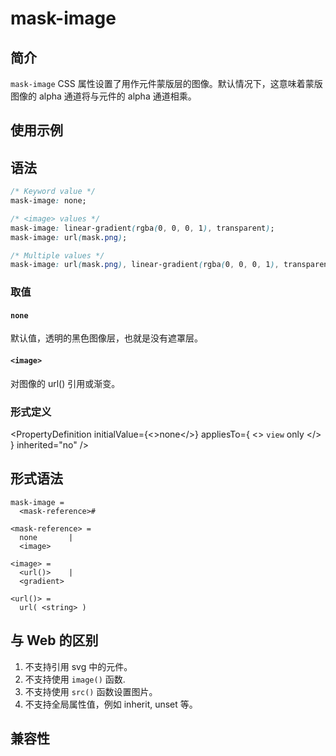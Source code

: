 # mask-image

## 简介

`mask-image` CSS 属性设置了用作元件蒙版层的图像。默认情况下，这意味着蒙版图像的 alpha 通道将与元件的 alpha 通道相乘。

## 使用示例


<Go
  example="css-api"
  defaultFile="src/mask-image/App.tsx"
  img="https://lf-lynx.tiktok-cdns.com/obj/lynx-artifacts-oss-sg/lynx-website/assets/doc/css/mask-image.jpg"
  entry="src/mask-image"
  defaultEntryFile="dist/mask-image.lynx.bundle"
/>

## 语法

```css
/* Keyword value */
mask-image: none;

/* <image> values */
mask-image: linear-gradient(rgba(0, 0, 0, 1), transparent);
mask-image: url(mask.png);

/* Multiple values */
mask-image: url(mask.png), linear-gradient(rgba(0, 0, 0, 1), transparent);
```

### 取值

#### `none`

默认值，透明的黑色图像层，也就是没有遮罩层。

#### `<image>`

对图像的 url() 引用或渐变。

### 形式定义


<PropertyDefinition
  initialValue={<>none</>}
  appliesTo={
    <>
      <code>view</code> only
    </>
  }
  inherited="no"
/>

## 形式语法

```
mask-image = 
  <mask-reference>#  

<mask-reference> = 
  none       |
  <image>    

<image> = 
  <url()>    |
  <gradient>  

<url()> = 
  url( <string> )
```

## 与 Web 的区别

1. 不支持引用 svg 中的元件。
2. 不支持使用 `image()` 函数.
3. 不支持使用 `src()` 函数设置图片。
4. 不支持全局属性值，例如 inherit, unset 等。

## 兼容性


<LegacyCompatTable metadata="css/properties/mask-image" />
